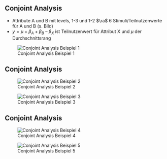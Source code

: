 ## Conjoint Analysis

- Attribute A und B mit levels, 1-3 und 1-2 $\ra$ 6 Stimuli/Teilnutzenwerte 
  für A und B (s. Bild)
- $y=\mu +\beta_A +\beta_B$ -- $\beta_X$ ist Teilnutzenwert für Attribut X und
  $\mu$ der Durchschnittsrang

![Conjoint Analysis Beispiel 1](/figs/04_02_conjoint_01.png)


## Conjoint Analysis

![Conjoint Analysis Beispiel 2](/figs/04_02_conjoint_02.png)

![Conjoint Analysis Beispiel 3](/figs/04_02_conjoint_03.png)


## Conjoint Analysis

![Conjoint Analysis Beispiel 4](/figs/04_02_conjoint_04.png)

![Conjoint Analysis Beispiel 5](/figs/04_02_conjoint_05.png)
